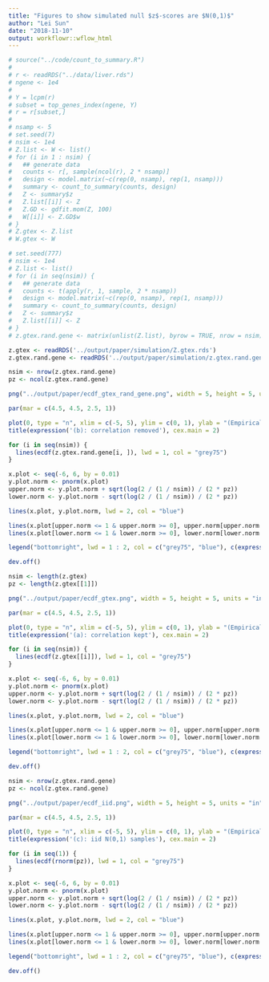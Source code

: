 ```yaml
---
title: "Figures to show simulated null $z$-scores are $N(0,1)$"
author: "Lei Sun"
date: "2018-11-10"
output: workflowr::wflow_html
---
```


```r
# source("../code/count_to_summary.R")
# 
# r <- readRDS("../data/liver.rds")
# ngene <- 1e4
# 
# Y = lcpm(r)
# subset = top_genes_index(ngene, Y)
# r = r[subset,]
# 
# nsamp <- 5
# set.seed(7)
# nsim <- 1e4
# Z.list <- W <- list()
# for (i in 1 : nsim) {
#   ## generate data
#   counts <- r[, sample(ncol(r), 2 * nsamp)]
#   design <- model.matrix(~c(rep(0, nsamp), rep(1, nsamp)))
#   summary <- count_to_summary(counts, design)
#   Z <- summary$z
#   Z.list[[i]] <- Z
#   Z.GD <- gdfit.mom(Z, 100)
#   W[[i]] <- Z.GD$w
# }
# Z.gtex <- Z.list
# W.gtex <- W
```

```r
# set.seed(777)
# nsim <- 1e4
# Z.list <- list()
# for (i in seq(nsim)) {
#   ## generate data
#   counts <- t(apply(r, 1, sample, 2 * nsamp))
#   design <- model.matrix(~c(rep(0, nsamp), rep(1, nsamp)))
#   summary <- count_to_summary(counts, design)
#   Z <- summary$z
#   Z.list[[i]] <- Z
# }
# z.gtex.rand.gene <- matrix(unlist(Z.list), byrow = TRUE, nrow = nsim)
```

```r
z.gtex <- readRDS('../output/paper/simulation/Z.gtex.rds')
z.gtex.rand.gene <- readRDS('../output/paper/simulation/z.gtex.rand.gene.rds')
```

```r
nsim <- nrow(z.gtex.rand.gene)
pz <- ncol(z.gtex.rand.gene)

png("../output/paper/ecdf_gtex_rand_gene.png", width = 5, height = 5, units = "in", res = 600)

par(mar = c(4.5, 4.5, 2.5, 1))

plot(0, type = "n", xlim = c(-5, 5), ylim = c(0, 1), ylab = "(Empirical) CDF", xlab = "z-scores", cex.lab = 2)
title(expression('(b): correlation removed'), cex.main = 2)

for (i in seq(nsim)) {
  lines(ecdf(z.gtex.rand.gene[i, ]), lwd = 1, col = "grey75")
}

x.plot <- seq(-6, 6, by = 0.01)
y.plot.norm <- pnorm(x.plot)
upper.norm <- y.plot.norm + sqrt(log(2 / (1 / nsim)) / (2 * pz))
lower.norm <- y.plot.norm - sqrt(log(2 / (1 / nsim)) / (2 * pz))

lines(x.plot, y.plot.norm, lwd = 2, col = "blue")

lines(x.plot[upper.norm <= 1 & upper.norm >= 0], upper.norm[upper.norm <= 1 & upper.norm >= 0], lty = 3, col = "blue")
lines(x.plot[lower.norm <= 1 & lower.norm >= 0], lower.norm[lower.norm <= 1 & lower.norm >= 0], lty = 3, col = "blue")

legend("bottomright", lwd = 1 : 2, col = c("grey75", "blue"), c(expression("F"[p]), expression('N(0,1)')), bty = "n", cex = 2)

dev.off()
```

```r
nsim <- length(z.gtex)
pz <- length(z.gtex[[1]])

png("../output/paper/ecdf_gtex.png", width = 5, height = 5, units = "in", res = 600)

par(mar = c(4.5, 4.5, 2.5, 1))

plot(0, type = "n", xlim = c(-5, 5), ylim = c(0, 1), ylab = "(Empirical) CDF", xlab = "z-scores", cex.lab = 2)
title(expression('(a): correlation kept'), cex.main = 2)

for (i in seq(nsim)) {
  lines(ecdf(z.gtex[[i]]), lwd = 1, col = "grey75")
}

x.plot <- seq(-6, 6, by = 0.01)
y.plot.norm <- pnorm(x.plot)
upper.norm <- y.plot.norm + sqrt(log(2 / (1 / nsim)) / (2 * pz))
lower.norm <- y.plot.norm - sqrt(log(2 / (1 / nsim)) / (2 * pz))

lines(x.plot, y.plot.norm, lwd = 2, col = "blue")

lines(x.plot[upper.norm <= 1 & upper.norm >= 0], upper.norm[upper.norm <= 1 & upper.norm >= 0], lty = 3, col = "blue")
lines(x.plot[lower.norm <= 1 & lower.norm >= 0], lower.norm[lower.norm <= 1 & lower.norm >= 0], lty = 3, col = "blue")

legend("bottomright", lwd = 1 : 2, col = c("grey75", "blue"), c(expression("F"[p]), expression('N(0,1)')), bty = "n", cex = 2)

dev.off()
```

```r
nsim <- nrow(z.gtex.rand.gene)
pz <- ncol(z.gtex.rand.gene)

png("../output/paper/ecdf_iid.png", width = 5, height = 5, units = "in", res = 600)

par(mar = c(4.5, 4.5, 2.5, 1))

plot(0, type = "n", xlim = c(-5, 5), ylim = c(0, 1), ylab = "(Empirical) CDF", xlab = "z-scores", cex.lab = 2)
title(expression('(c): iid N(0,1) samples'), cex.main = 2)

for (i in seq(1)) {
  lines(ecdf(rnorm(pz)), lwd = 1, col = "grey75")
}

x.plot <- seq(-6, 6, by = 0.01)
y.plot.norm <- pnorm(x.plot)
upper.norm <- y.plot.norm + sqrt(log(2 / (1 / nsim)) / (2 * pz))
lower.norm <- y.plot.norm - sqrt(log(2 / (1 / nsim)) / (2 * pz))

lines(x.plot, y.plot.norm, lwd = 2, col = "blue")

lines(x.plot[upper.norm <= 1 & upper.norm >= 0], upper.norm[upper.norm <= 1 & upper.norm >= 0], lty = 3, col = "blue")
lines(x.plot[lower.norm <= 1 & lower.norm >= 0], lower.norm[lower.norm <= 1 & lower.norm >= 0], lty = 3, col = "blue")

legend("bottomright", lwd = 1 : 2, col = c("grey75", "blue"), c(expression("F"[p]), expression('N(0,1)')), bty = "n", cex = 2)

dev.off()
```
